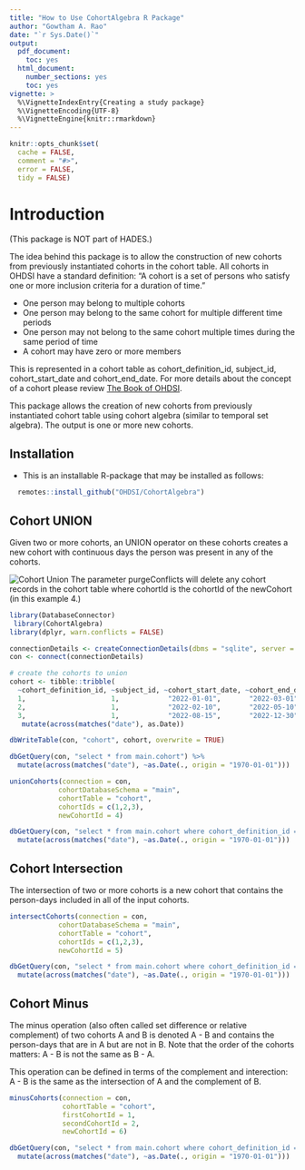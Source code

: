 ```yaml
---
title: "How to Use CohortAlgebra R Package"
author: "Gowtham A. Rao"
date: "`r Sys.Date()`"
output:
  pdf_document: 
    toc: yes     
  html_document:
    number_sections: yes
    toc: yes  
vignette: >
  %\VignetteIndexEntry{Creating a study package}
  %\VignetteEncoding{UTF-8}    
  %\VignetteEngine{knitr::rmarkdown}
---
```


```r
knitr::opts_chunk$set(
  cache = FALSE,
  comment = "#>",
  error = FALSE,
  tidy = FALSE)
```


# Introduction

(This package is NOT part of HADES.)

The idea behind this package is to allow the construction of new cohorts from previously instantiated cohorts in the cohort table. All cohorts in OHDSI have a standard definition: "A cohort is a set of persons who satisfy one or more inclusion criteria for a duration of time."

- One person may belong to multiple cohorts
- One person may belong to the same cohort for multiple different time periods
- One person may not belong to the same cohort multiple times during the same period of time
- A cohort may have zero or more members

This is represented in a cohort table as cohort_definition_id, subject_id, cohort_start_date and cohort_end_date. For more details about the concept of a cohort please review [The Book of OHDSI](https://github.com/OHDSI/TheBookOfOhdsi).

This package allows the creation of new cohorts from previously instantiated cohort table using cohort algebra (similar to temporal set algebra). The output is one or more new cohorts.

## Installation
- This  is an installable R-package that may be installed as follows: 
```r
  remotes::install_github("OHDSI/CohortAlgebra")
```

## Cohort UNION

Given two or more cohorts, an UNION operator on these cohorts creates a new cohort with continuous days the person was present in any of the cohorts.

![Cohort Union](CohortUnion.png)
The parameter purgeConflicts will delete any cohort records in the cohort table where cohortId is the cohortId of the newCohort (in this example 4.)


```r
library(DatabaseConnector)
 library(CohortAlgebra)
library(dplyr, warn.conflicts = FALSE)

connectionDetails <- createConnectionDetails(dbms = "sqlite", server = ":memory:")
con <- connect(connectionDetails)

# create the cohorts to union
cohort <- tibble::tribble(
  ~cohort_definition_id, ~subject_id, ~cohort_start_date, ~cohort_end_date,
  1,                     1,            "2022-01-01",       "2022-03-01",
  2,                     1,            "2022-02-10",       "2022-05-10",
  3,                     1,            "2022-08-15",       "2022-12-30") %>% 
   mutate(across(matches("date"), as.Date))

dbWriteTable(con, "cohort", cohort, overwrite = TRUE)

dbGetQuery(con, "select * from main.cohort") %>% 
  mutate(across(matches("date"), ~as.Date(., origin = "1970-01-01")))

unionCohorts(connection = con,
            cohortDatabaseSchema = "main",
            cohortTable = "cohort",
            cohortIds = c(1,2,3),
            newCohortId = 4)

dbGetQuery(con, "select * from main.cohort where cohort_definition_id = 4") %>% 
  mutate(across(matches("date"), ~as.Date(., origin = "1970-01-01")))
```

## Cohort Intersection

The intersection of two or more cohorts is a new cohort that contains the person-days included in all of the input cohorts.

```r

intersectCohorts(connection = con,
            cohortDatabaseSchema = "main",
            cohortTable = "cohort",
            cohortIds = c(1,2,3),
            newCohortId = 5)

dbGetQuery(con, "select * from main.cohort where cohort_definition_id = 5") %>% 
  mutate(across(matches("date"), ~as.Date(., origin = "1970-01-01")))
```



## Cohort Minus

The minus operation (also often called set difference or relative complement) of two cohorts A and B is denoted A - B and contains the person-days that are in A but are not in B. Note that the order of the cohorts matters: A - B is not the same as B - A.

This operation can be defined in terms of the complement and interection: A - B is the same as the intersection of A and the complement of B.

```r

minusCohorts(connection = con,
             cohortTable = "cohort",
             firstCohortId = 1, 
             secondCohortId = 2, 
             newCohortId = 6)

dbGetQuery(con, "select * from main.cohort where cohort_definition_id = 6") %>% 
  mutate(across(matches("date"), ~as.Date(., origin = "1970-01-01")))
```


